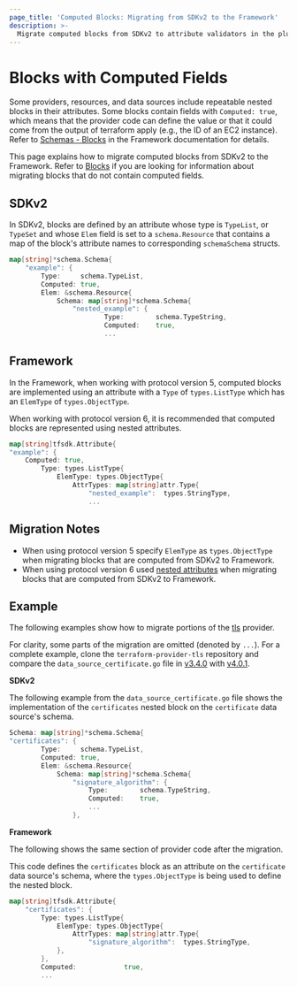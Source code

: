 ```yaml
---
page_title: 'Computed Blocks: Migrating from SDKv2 to the Framework'
description: >-
  Migrate computed blocks from SDKv2 to attribute validators in the plugin Framework.
---
```


# Blocks with Computed Fields

Some providers, resources, and data sources include repeatable nested blocks in their attributes. Some blocks contain
fields  with `Computed: true`, which means that the provider code can define the value or that it could come from the
output of terraform apply (e.g., the ID of an EC2 instance). Refer to [Schemas - Blocks](/plugin/framework/FIXME) in the
Framework documentation for details.

This page explains how to migrate computed blocks from SDKv2 to the Framework. Refer to
[Blocks](/plugin/framework/migrating/attributes-blocks/blocks) if you are looking for information about migrating blocks
that do not contain computed fields.

## SDKv2

In SDKv2, blocks are defined by an attribute whose type is `TypeList`, or `TypeSet` and whose `Elem` field is set to a
`schema.Resource` that contains a map of the block's attribute names to corresponding `schemaSchema` structs.

```go
map[string]*schema.Schema{
	"example": {
		Type:     schema.TypeList,
		Computed: true,
		Elem: &schema.Resource{
			Schema: map[string]*schema.Schema{
				"nested_example": {
						Type:        schema.TypeString,
						Computed:    true,
						...
```

## Framework

In the Framework, when working with protocol version 5, computed blocks are implemented using an attribute with a `Type`
of `types.ListType` which has an `ElemType` of `types.ObjectType`.

When working with protocol version 6, it is recommended that computed blocks are represented using nested attributes.

```go
map[string]tfsdk.Attribute{
"example": {
	Computed: true,
		Type: types.ListType{
			ElemType: types.ObjectType{
				AttrTypes: map[string]attr.Type{
            		"nested_example":  types.StringType,
		            ...

```
## Migration Notes

- When using protocol version 5 specify `ElemType` as `types.ObjectType` when migrating blocks that are computed from SDKv2 to Framework.
- When using protocol version 6 used [nested attributes](https://www.terraform.io/plugin/framework/schemas#attributes-1) when migrating blocks that are computed from SDKv2 to Framework.

## Example

The following examples show how to migrate portions of the [tls](https://github.com/hashicorp/terraform-provider-tls)
provider.

For clarity, some parts of the migration are omitted (denoted by `...`). For a complete example, clone the
`terraform-provider-tls` repository and compare the `data_source_certificate.go` file in
[v3.4.0](https://github.com/hashicorp/terraform-provider-tls/blob/v3.4.0/internal/provider/data_source_certificate.go)
with
[v4.0.1](https://github.com/hashicorp/terraform-provider-tls/blob/v4.0.1/internal/provider/data_source_certificate.go).

**SDKv2**

The following example from the `data_source_certificate.go` file shows the implementation of  the `certificates` nested
block on the `certificate` data source's schema.

```go
Schema: map[string]*schema.Schema{
"certificates": {
		Type:     schema.TypeList,
		Computed: true,
		Elem: &schema.Resource{
			Schema: map[string]*schema.Schema{
				"signature_algorithm": {
					Type:        schema.TypeString,
					Computed:    true,
					...
				},
```

**Framework**

The following shows the same section of provider code after the migration.

This code defines the `certificates` block as an attribute on the `certificate` data source's schema, where the
`types.ObjectType` is being used to define the nested block.

```go
map[string]tfsdk.Attribute{
	"certificates": {
		Type: types.ListType{
			ElemType: types.ObjectType{
				AttrTypes: map[string]attr.Type{
					"signature_algorithm":  types.StringType,
			},
		},
		Computed:            true,
		...
```
